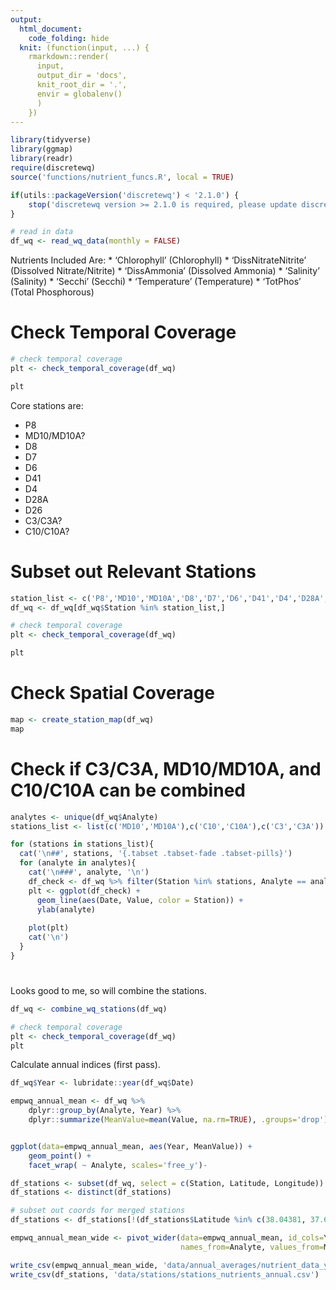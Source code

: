 ```yaml
---
output:
  html_document:
    code_folding: hide
  knit: (function(input, ...) {
    rmarkdown::render(
      input,
      output_dir = 'docs',
      knit_root_dir = '.',
      envir = globalenv()
      )
    })
---
```


```r
library(tidyverse)
library(ggmap)
library(readr)
require(discretewq)
source('functions/nutrient_funcs.R', local = TRUE)

if(utils::packageVersion('discretewq') < '2.1.0') {
    stop('discretewq version >= 2.1.0 is required, please update discretewq.')
}
```

```r
# read in data
df_wq <- read_wq_data(monthly = FALSE)
```

Nutrients Included Are:
* 'Chlorophyll' (Chlorophyll)
* 'DissNitrateNitrite' (Dissolved Nitrate/Nitrite)
* 'DissAmmonia' (Dissolved Ammonia)
* 'Salinity' (Salinity)
* 'Secchi' (Secchi)
* 'Temperature' (Temperature)
* 'TotPhos' (Total Phosphorous)

# Check Temporal Coverage
```r
# check temporal coverage
plt <- check_temporal_coverage(df_wq)

plt
```

Core stations are:

* P8
* MD10/MD10A?
* D8
* D7
* D6
* D41
* D4
* D28A
* D26
* C3/C3A?
* C10/C10A?

# Subset out Relevant Stations
```r
station_list <- c('P8','MD10','MD10A','D8','D7','D6','D41','D4','D28A','D26','C3','C3A','C10','C10A')
df_wq <- df_wq[df_wq$Station %in% station_list,]

# check temporal coverage
plt <- check_temporal_coverage(df_wq)

plt
```

# Check Spatial Coverage
```r
map <- create_station_map(df_wq)
map
```

# Check if C3/C3A, MD10/MD10A, and C10/C10A can be combined {.tabset .tabset-pills}
```r
analytes <- unique(df_wq$Analyte)
stations_list <- list(c('MD10','MD10A'),c('C10','C10A'),c('C3','C3A'))

for (stations in stations_list){
  cat('\n##', stations, '{.tabset .tabset-fade .tabset-pills}')
  for (analyte in analytes){
    cat('\n###', analyte, '\n')
    df_check <- df_wq %>% filter(Station %in% stations, Analyte == analyte)
    plt <- ggplot(df_check) +
      geom_line(aes(Date, Value, color = Station)) +
      ylab(analyte)
  
    plot(plt)
    cat('\n')
  }
}
```

#
Looks good to me, so will combine the stations.
```r
df_wq <- combine_wq_stations(df_wq)

# check temporal coverage
plt <- check_temporal_coverage(df_wq)
plt
```

Calculate annual indices (first pass).
```r
df_wq$Year <- lubridate::year(df_wq$Date)

empwq_annual_mean <- df_wq %>%
	dplyr::group_by(Analyte, Year) %>%
	dplyr::summarize(MeanValue=mean(Value, na.rm=TRUE), .groups='drop')


ggplot(data=empwq_annual_mean, aes(Year, MeanValue)) +
	geom_point() +
	facet_wrap( ~ Analyte, scales='free_y')-
```


```r
df_stations <- subset(df_wq, select = c(Station, Latitude, Longitude))
df_stations <- distinct(df_stations)

# subset out coords for merged stations
df_stations <- df_stations[!(df_stations$Latitude %in% c(38.04381, 37.67575, 38.34575)),]
```


```r
empwq_annual_mean_wide <- pivot_wider(data=empwq_annual_mean, id_cols=Year,
                                      names_from=Analyte, values_from=MeanValue)

write_csv(empwq_annual_mean_wide, 'data/annual_averages/nutrient_data_yearly.csv')
write_csv(df_stations, 'data/stations/stations_nutrients_annual.csv')
```


